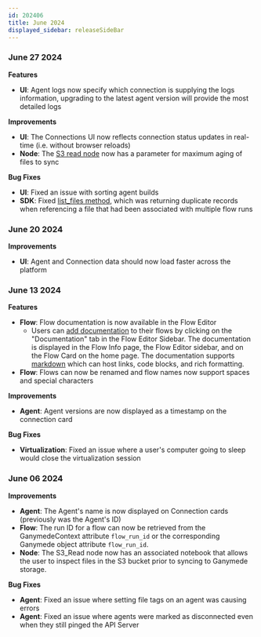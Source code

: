 ```yaml
---
id: 202406
title: June 2024
displayed_sidebar: releaseSideBar
---
```


### June 27 2024
**Features** 
- **UI**: Agent logs now specify which connection is supplying the logs information, upgrading to the latest agent version will provide the most detailed logs

**Improvements**
- **UI**: The Connections UI now reflects connection status updates in real-time (i.e. without browser reloads)
- **Node**: The [S3 read node](../nodes/App/S3_Read.md) now has a parameter for maximum aging of files to sync

**Bug Fixes**
- **UI**: Fixed an issue with sorting agent builds 
- **SDK**: Fixed [list_files method](../sdk/GanymedeClass#method-list_files), which was returning duplicate records when referencing a file that had been associated with multiple flow runs


### June 20 2024

**Improvements**
- **UI**: Agent and Connection data should now load faster across the platform

### June 13 2024

**Features**
- **Flow**: Flow documentation is now available in the Flow Editor
  - Users can [add documentation](../FlowEditor#documenting-flows) to their flows by clicking on the "Documentation" tab in the Flow Editor Sidebar. The documentation is displayed in the Flow Info page, the Flow Editor sidebar, and on the Flow Card on the home page. 
  The documentation supports [markdown](https://www.markdownguide.org/cheat-sheet/) which can host links, code blocks, and rich formatting.
- **Flow**: Flows can now be renamed and flow names now support spaces and special characters

**Improvements**
- **Agent**: Agent versions are now displayed as a timestamp on the connection card

**Bug Fixes**
- **Virtualization**: Fixed an issue where a user's computer going to sleep would close the virtualization session


### June 06 2024

**Improvements**
- **Agent**: The Agent's name is now displayed on Connection cards (previously was the Agent's ID)
- **Flow**: The run ID for a flow can now be retrieved from the GanymedeContext attribute `flow_run_id` or the corresponding Ganymede object attribute `flow_run_id`.
- **Node**: The S3_Read node now has an associated notebook that allows the user to inspect files in the S3 bucket prior to syncing to Ganymede storage.

**Bug Fixes**
- **Agent**: Fixed an issue where setting file tags on an agent was causing errors
- **Agent**: Fixed an issue where agents were marked as disconnected even when they still pinged the API Server
